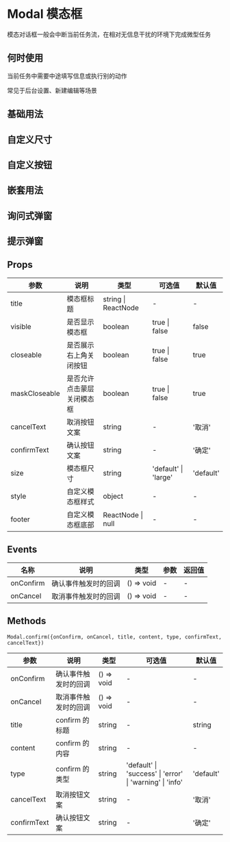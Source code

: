 # Modal 模态框

模态对话框一般会中断当前任务流，在相对无信息干扰的环境下完成微型任务

## 何时使用

当前任务中需要中途填写信息或执行别的动作

常见于后台设置、新建编辑等场景

## 基础用法


<DemoBase />

## 自定义尺寸


<DemoSize />

## 自定义按钮


<DemoBtn />

## 嵌套用法


<DemoNest />

## 询问式弹窗


<DemoAsk />

## 提示弹窗


<DemoTip />

## Props

| 参数          | 说明                       | 类型                | 可选值               | 默认值    |
| ------------- | -------------------------- | ------------------- | -------------------- | --------- |
| title         | 模态框标题                 | string \| ReactNode | -                    | -         |
| visible       | 是否显示模态框             | boolean             | true \| false        | false     |
| closeable     | 是否展示右上角关闭按钮     | boolean             | true \| false        | true      |
| maskCloseable | 是否允许点击蒙层关闭模态框 | boolean             | true \| false        | true      |
| cancelText    | 取消按钮文案               | string              | -                    | '取消'    |
| confirmText   | 确认按钮文案               | string              | -                    | '确定'    |
| size          | 模态框尺寸                 | string              | 'default' \| 'large' | 'default' |
| style         | 自定义模态框样式           | object              | -                    | -         |
| footer        | 自定义模态框底部           | ReactNode \| null   | -                    | -         |

## Events

| 名称      | 说明                 | 类型       | 参数 | 返回值 |
| --------- | -------------------- | ---------- | ---- | ------ |
| onConfirm | 确认事件触发时的回调 | () => void | -    | -      |
| onCancel  | 取消事件触发时的回调 | () => void | -    | -      |

## Methods

`Modal.confirm({onConfirm, onCancel, title, content, type, confirmText, cancelText})`

| 参数      | 说明                                  | 类型        | 可选值                                 | 默认值 |
| --------- | ------------------------------------- | ----------- | -------------------------------------- | ------ |
| onConfirm    | 确认事件触发时的回调               | () => void | -                                      | -      |
| onCancel     | 取消事件触发时的回调                          | () => void      | -                                      | -      |
| title | confirm 的标题                    | string      | -  | string |
| content       | confirm 的内容 | string      | -                                      | -      |
| type       | confirm 的类型 | string      | 'default' \| 'success' \| 'error' \| 'warning' \| 'info'                                      | 'default'      |
| cancelText    | 取消按钮文案               | string              | -                    | '取消'    |
| confirmText   | 确认按钮文案               | string              | -                    | '确定'    |

